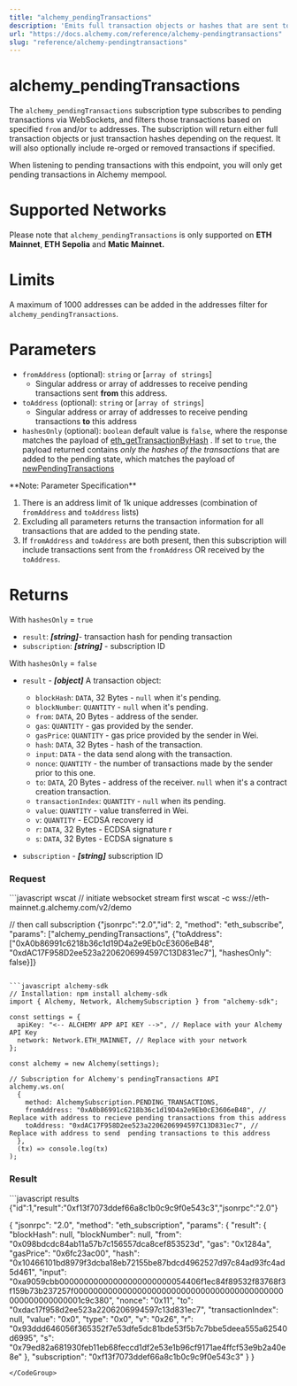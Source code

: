 ```yaml
---
title: "alchemy_pendingTransactions"
description: 'Emits full transaction objects or hashes that are sent to the network, marked as "pending", based on provided filters.'
url: "https://docs.alchemy.com/reference/alchemy-pendingtransactions"
slug: "reference/alchemy-pendingtransactions"
---
```


# alchemy\_pendingTransactions

The `alchemy_pendingTransactions` subscription type subscribes to pending transactions via WebSockets, and filters those transactions based on specified `from` and/or `to` addresses. The subscription will return either full transaction objects or just transaction hashes depending on the request. It will also optionally include re-orged or removed transactions if specified.

<Info>
  When listening to pending transactions with this endpoint, you will only get
  pending transactions in Alchemy mempool.
</Info>

# Supported Networks

Please note that `alchemy_pendingTransactions` is only supported on **ETH Mainnet**, **ETH Sepolia** and **Matic Mainnet.**

# Limits

A maximum of 1000 addresses can be added in the addresses filter for `alchemy_pendingTransactions`.

# Parameters

* `fromAddress` (optional): `string` or \[`array of strings`]
  * Singular address or array of addresses to receive pending transactions sent **from** this address.
* `toAddress` (optional): `string` or \[`array of strings`]
  * Singular address or array of addresses to receive pending transactions **to** this address
* `hashesOnly` (optional): `boolean` default value is `false`, where the response matches the payload of [eth\_getTransactionByHash](/reference/eth-gettransactionbyhash) . If set to `true`, the payload returned contains *only the hashes of the transactions* that are added to the pending state, which matches the payload of [newPendingTransactions](/reference/newpendingtransactions)

<Info>
  **Note: Parameter Specification**

  1. There is an address limit of 1k unique addresses (combination of
     `fromAddress` and `toAddress` lists)
  2. Excluding all parameters returns the transaction information for all transactions that are added to the pending state.
  3. If `fromAddress` and `toAddress` are both present, then this subscription
     will include transactions sent from the `fromAddress` OR received by the
     `toAddress`.
</Info>

# Returns

With `hashesOnly` = `true`

* `result`: ***\[string]***- transaction hash for pending transaction
* `subscription`: ***\[string]*** - subscription ID

With `hashesOnly` = `false`

* `result` - ***\[object]*** A transaction object:

  * `blockHash`: `DATA`, 32 Bytes - `null` when it's pending.
  * `blockNumber`: `QUANTITY` - `null` when it's pending.
  * `from`: `DATA`, 20 Bytes - address of the sender.
  * `gas`: `QUANTITY` - gas provided by the sender.
  * `gasPrice`: `QUANTITY` - gas price provided by the sender in Wei.
  * `hash`: `DATA`, 32 Bytes - hash of the transaction.
  * `input`: `DATA` - the data send along with the transaction.
  * `nonce`: `QUANTITY` - the number of transactions made by the sender prior to this one.
  * `to`: `DATA`, 20 Bytes - address of the receiver. `null` when it's a contract creation transaction.
  * `transactionIndex`: `QUANTITY` - `null` when its pending.
  * `value`: `QUANTITY` - value transferred in Wei.
  * `v`: `QUANTITY` - ECDSA recovery id
  * `r`: `DATA`, 32 Bytes - ECDSA signature r
  * `s`: `DATA`, 32 Bytes - ECDSA signature s

* `subscription` - ***\[string]*** subscription ID

### Request

<CodeGroup>
  ```javascript wscat
  // initiate websocket stream first
  wscat -c wss://eth-mainnet.g.alchemy.com/v2/demo

  // then call subscription
  {"jsonrpc":"2.0","id": 2, "method": "eth_subscribe", "params": ["alchemy_pendingTransactions", {"toAddress": ["0xA0b86991c6218b36c1d19D4a2e9Eb0cE3606eB48", "0xdAC17F958D2ee523a2206206994597C13D831ec7"], "hashesOnly": false}]}

  ```

  ```javascript alchemy-sdk
  // Installation: npm install alchemy-sdk
  import { Alchemy, Network, AlchemySubscription } from "alchemy-sdk";

  const settings = {
    apiKey: "<-- ALCHEMY APP API KEY -->", // Replace with your Alchemy API Key
    network: Network.ETH_MAINNET, // Replace with your network
  };

  const alchemy = new Alchemy(settings);

  // Subscription for Alchemy's pendingTransactions API
  alchemy.ws.on(
    {
      method: AlchemySubscription.PENDING_TRANSACTIONS,
      fromAddress: "0xA0b86991c6218b36c1d19D4a2e9Eb0cE3606eB48", // Replace with address to recieve pending transactions from this address
      toAddress: "0xdAC17F958D2ee523a2206206994597C13D831ec7", // Replace with address to send  pending transactions to this address
    },
    (tx) => console.log(tx)
  );
  ```
</CodeGroup>

### Result

<CodeGroup>
  ```javascript results
  {"id":1,"result":"0xf13f7073ddef66a8c1b0c9c9f0e543c3","jsonrpc":"2.0"}

  {
  "jsonrpc": "2.0",
  "method": "eth_subscription",
  "params": {
  "result": {
  "blockHash": null,
  "blockNumber": null,
  "from": "0x098bdcdc84ab11a57b7c156557dca8cef853523d",
  "gas": "0x1284a",
  "gasPrice": "0x6fc23ac00",
  "hash": "0x10466101bd8979f3dcba18eb72155be87bdcd4962527d97c84ad93fc4ad5d461",
  "input": "0xa9059cbb00000000000000000000000054406f1ec84f89532f83768f3f159b73b237257f0000000000000000000000000000000000000000000000000000000001c9c380",
  "nonce": "0x11",
  "to": "0xdac17f958d2ee523a2206206994597c13d831ec7",
  "transactionIndex": null,
  "value": "0x0",
  "type": "0x0",
  "v": "0x26",
  "r": "0x93ddd646056f365352f7e53dfe5dc81bde53f5b7c7bbe5deea555a62540d6995",
  "s": "0x79ed82a681930feb11eb68feccd1df2e53e1b96cf9171ae4ffcf53e9b2a40e8e"
  },
  "subscription": "0xf13f7073ddef66a8c1b0c9c9f0e543c3"
  }
  }

  ```
</CodeGroup>

```
```
